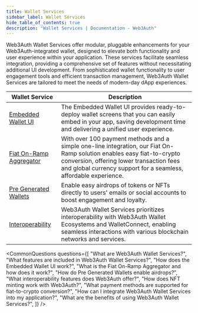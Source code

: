 ```yaml
---
title: Wallet Services
sidebar_label: Wallet Services
hide_table_of_contents: true
description: "Wallet Services | Documentation - Web3Auth"
---
```



Web3Auth Wallet Services offer modular, pluggable enhancements for your Web3Auth-integrated wallet,
designed to elevate both functionality and user experience within your application. These services
facilitate seamless integration, providing a comprehensive set of features without necessitating
additional UI development. From sophisticated wallet functionality to user engagement tools and
efficient transaction management, Web3Auth Wallet Services are tailored to meet the needs of
modern-day dApp experiences.

| Wallet Service                                          | Description                                                                                                                                                                                                                           |
| ------------------------------------------------------- | ------------------------------------------------------------------------------------------------------------------------------------------------------------------------------------------------------------------------------------- |
| [Embedded Wallet UI](/features/wallet-ui)               | The Embedded Wallet UI provides ready-to-deploy wallet screens that you can easily embed in your app, saving development time and delivering a unified user experience.                                                               |
| [Fiat On-Ramp Aggregator](/features/topup)              | With over 100 payment methods and a simple one-line integration, our Fiat On-Ramp solution enables easy fiat-to-crypto conversion, offering lower transaction fees and global currency support for a seamless, affordable experience. |
| [Pre Generated Wallets](/features/wallet-pregeneration) | Enable easy airdrops of tokens or NFTs directly to users' emails or social accounts to boost engagement and loyalty.                                                                                                                  |
| [Interoperability](/features/interoperability)          | Web3Auth Wallet Services prioritizes interoperability with Web3Auth Wallet Ecosystems and WalletConnect, enabling seamless interactions with various blockchain networks and services.                                                |

<CommonQuestions
  questions={[
    "What are Web3Auth Wallet Services?",
    "What features are included in Web3Auth Wallet Services?",
    "How does the Embedded Wallet UI work?",
    "What is the Fiat On-Ramp Aggregator and how does it work?",
    "How do Pre Generated Wallets enable airdrops?",
    "What interoperability features does Web3Auth offer?",
    "How does NFT minting work with Web3Auth?",
    "What payment methods are supported for fiat-to-crypto conversion?",
    "How can I integrate Web3Auth Wallet Services into my application?",
    "What are the benefits of using Web3Auth Wallet Services?",
  ]}
/>
